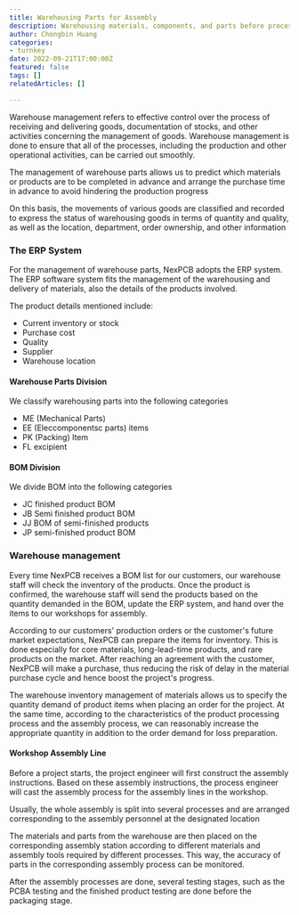 ```yaml
---
title: Warehousing Parts for Assembly
description: Warehousing materials, components, and parts before processing and shipping
author: Chongbin Huang
categories:
- turnkey
date: 2022-09-21T17:00:00Z
featured: false
tags: []
relatedArticles: []

---
```

Warehouse management refers to effective control over the process of receiving and delivering goods, documentation of stocks, and other activities concerning the management of goods. Warehouse management is done to ensure that all of the processes, including the production and other operational activities, can be carried out smoothly.

The management of warehouse parts allows us to predict which materials or products are to be completed in advance and arrange the purchase time in advance to avoid hindering the production progress

On this basis, the movements of various goods are classified and recorded to express the status of warehousing goods in terms of quantity and quality, as well as the location, department, order ownership, and other information

### The ERP System

For the management of warehouse parts, NexPCB adopts the ERP system. The ERP software system fits the management of the warehousing and delivery of materials, also the details of the products involved. 

The product details mentioned include:

* Current inventory or stock
* Purchase cost
* Quality
* Supplier
* Warehouse location

#### Warehouse Parts Division

We classify warehousing parts into the following categories

* ME (Mechanical Parts)
* EE (Eleccomponentsc parts) items
* PK (Packing) Item
* FL excipient

#### BOM Division

We divide BOM into the following categories

* JC finished product BOM
* JB Semi finished product BOM
* JJ BOM of semi-finished products
* JP semi-finished product BOM

### Warehouse management

Every time NexPCB receives a BOM list for our customers, our warehouse staff will check the inventory of the products. Once the product is confirmed, the warehouse staff will send the products based on the quantity demanded in the BOM, update the ERP system, and hand over the items to our workshops for assembly. 

According to our customers' production orders or the customer's future market expectations, NexPCB can prepare the items for inventory. This is done especially for core materials, long-lead-time products, and rare products on the market. After reaching an agreement with the customer, NexPCB will make a purchase, thus reducing the risk of delay in the material purchase cycle and hence boost the project's progress.

The warehouse inventory management of materials allows us to specify the quantity demand of product items when placing an order for the project. At the same time, according to the characteristics of the product processing process and the assembly process, we can reasonably increase the appropriate quantity in addition to the order demand for loss preparation.

#### Workshop Assembly Line

Before a project starts, the project engineer will first construct the assembly instructions. Based on these assembly instructions, the process engineer will cast the assembly process for the assembly lines in the workshop. 

Usually, the whole assembly is split into several processes and are arranged corresponding to the assembly personnel at the designated location

The materials and parts from the warehouse are then placed on the corresponding assembly station according to different materials and assembly tools required by different processes. This way, the accuracy of parts in the corresponding assembly process can be monitored. 

After the assembly processes are done, several testing stages, such as the PCBA testing and the finished product testing are done before the packaging stage. 
